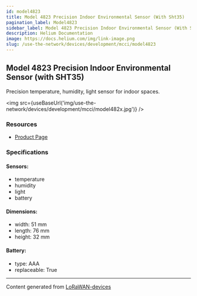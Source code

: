 ```yaml
---
id: model4823
title: Model 4823 Precision Indoor Environmental Sensor (With Sht35)
pagination_label: Model4823
sidebar_label: Model 4823 Precision Indoor Environmental Sensor (With Sht35)
description: Helium Documentation
image: https://docs.helium.com/img/link-image.png
slug: /use-the-network/devices/development/mcci/model4823
---
```



## Model 4823 Precision Indoor Environmental Sensor (with SHT35)

Precision temperature, humidity, light sensor for indoor spaces.

<img src={useBaseUrl('img/use-the-network/devices/development/mcci/model482x.jpg')} />

### Resources

- [Product Page](https://mcci.io/m4821)

### Specifications

#### Sensors:

- temperature
- humidity
- light
- battery

#### Dimensions:

- width: 51 mm
- length: 76 mm
- height: 32 mm

#### Battery:

- type: AAA
- replaceable: True

---

Content generated from [LoRaWAN-devices](https://github.com/TheThingsNetwork/lorawan-devices)
